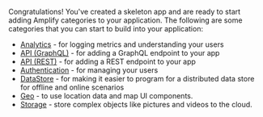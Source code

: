 Congratulations!  You've created a skeleton app and are ready to start adding Amplify categories to your application.  The following are some categories that you can start to build into your application:

* [Analytics](/[platform]/build-a-backend/more-features/analytics/set-up-analytics/) - for logging metrics and understanding your users
* [API (GraphQL)](/[platform]/build-a-backend/graphqlapi/set-up-data/) - for adding a GraphQL endpoint to your app
* [API (REST)](/[platform]/build-a-backend/restapi/set-up-rest-api/) - for adding a REST endpoint to your app
* [Authentication](/[platform]/build-a-backend/auth/set-up-auth/) - for managing your users
* [DataStore](/[platform]/build-a-backend/more-features/datastore/set-up-datastore/) - for making it easier to program for a distributed data store for offline and online scenarios
* [Geo](/[platform]/build-a-backend/more-features/geo/set-up-geo/) - to use location data and map UI components.
* [Storage](/[platform]/build-a-backend/storage/set-up-storage/) - store complex objects like pictures and videos to the cloud.
